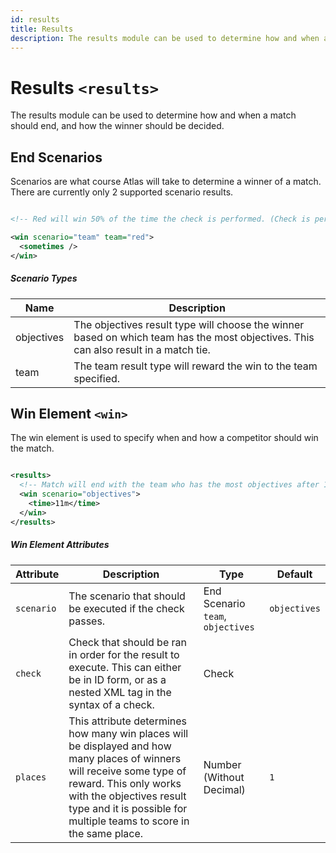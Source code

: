 ```yaml
---
id: results
title: Results
description: The results module can be used to determine how and when a match should end, and how the winner should be decided.
---
```


# Results `<results>`

The results module can be used to determine how and when a match should end, and how the winner should be decided.

## End Scenarios

Scenarios are what course Atlas will take to determine a winner of a match. There are currently only 2 supported scenario results.

```xml

<!-- Red will win 50% of the time the check is performed. (Check is performed 20 times a second) -->

<win scenario="team" team="red">
  <sometimes />
</win>

```

##### Scenario Types

| Name       | Description                                                                                                                         |
| ---------- | ----------------------------------------------------------------------------------------------------------------------------------- |
| objectives | The objectives result type will choose the winner based on which team has the most objectives. This can also result in a match tie. |
| team       | The team result type will reward the win to the team specified.                                                                     |

## Win Element `<win>`

The win element is used to specify when and how a competitor should win the match.

```xml

<results>
  <!-- Match will end with the team who has the most objectives after 11 minutes. -->
  <win scenario="objectives">
    <time>11m</time>
  </win>
</results>

```

##### Win Element Attributes

| Attribute  | Description                                                                                                                                                                                                                                        | Type                                                                             | Default      |
| ---------- | -------------------------------------------------------------------------------------------------------------------------------------------------------------------------------------------------------------------------------------------------- | -------------------------------------------------------------------------------- | ------------ |
| `scenario` | The scenario that should be executed if the check passes.                                                                                                                                                                                          | <span class="badge badge--primary">End Scenario</span><br />`team`, `objectives` | `objectives` |
| `check`    | Check that should be ran in order for the result to execute. This can either be in ID form, or as a nested XML tag in the syntax of a check.                                                                                                       | <span class="badge badge--primary">Check</span>                                  |              |
| `places`   | This attribute determines how many win places will be displayed and how many places of winners will receive some type of reward. This only works with the objectives result type and it is possible for multiple teams to score in the same place. | <span class="badge badge--primary">Number (Without Decimal)</span>               | `1`          |
